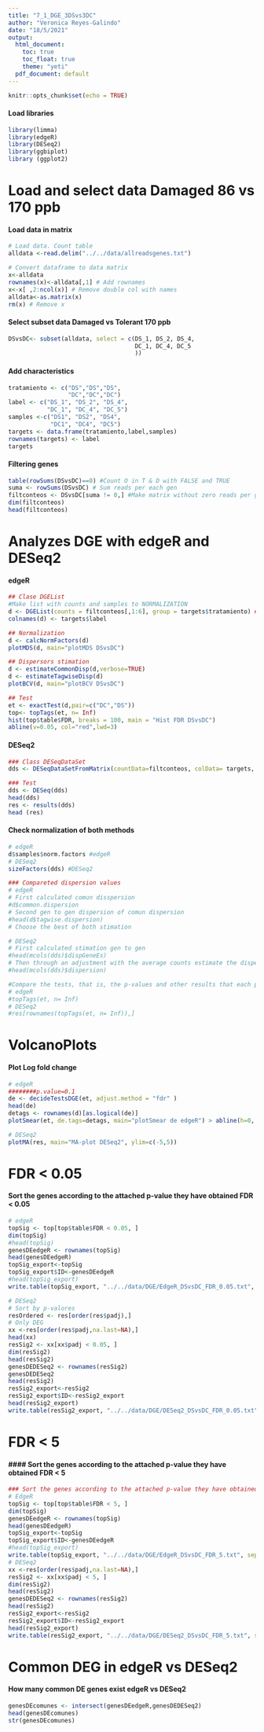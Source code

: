 ```yaml
---
title: "7_1_DGE_3DSvs3DC"
author: "Veronica Reyes-Galindo"
date: "18/5/2021"
output:
  html_document:
    toc: true
    toc_float: true
    theme: "yeti"
  pdf_document: default
---
```


```r
knitr::opts_chunk$set(echo = TRUE)
```

#### Load libraries

```r
library(limma)
library(edgeR)
library(DESeq2)
library(ggbiplot)
library (ggplot2)
```

# Load and select data Damaged 86 vs 170 ppb

#### Load data in matrix

```r
# Load data. Count table 
alldata <-read.delim("../../data/allreadsgenes.txt")

# Convert dataframe to data matrix
x<-alldata
rownames(x)<-alldata[,1] # Add rownames
x<-x[ ,2:ncol(x)] # Remove double col with names
alldata<-as.matrix(x)
rm(x) # Remove x
```

#### Select subset data Damaged vs Tolerant 170 ppb

```r
DSvsDC<- subset(alldata, select = c(DS_1, DS_2, DS_4,
                                    DC_1, DC_4, DC_5
                                    ))
```

#### Add characteristics
```r
tratamiento <- c("DS","DS","DS",
                 "DC","DC","DC")
label <- c("DS_1", "DS_2", "DS_4",
           "DC_1", "DC_4", "DC_5")
samples <-c("DS1", "DS2", "DS4",
            "DC1", "DC4", "DC5")
targets <- data.frame(tratamiento,label,samples)
rownames(targets) <- label
targets
```

#### Filtering genes

```r
table(rowSums(DSvsDC)==0) #Count O in T & D with FALSE and TRUE
suma <- rowSums(DSvsDC) # Sum reads per each gen 
filtconteos <- DSvsDC[suma != 0,] #Make matrix without zero reads per gen
dim(filtconteos)
head(filtconteos)
```
# Analyzes DGE with edgeR and DESeq2

#### edgeR

```r
## Clase DGEList
#Make list with counts and samples to NORMALIZATION
d <- DGEList(counts = filtconteos[,1:6], group = targets$tratamiento) ## Normalization
colnames(d) <- targets$label

## Normalization
d <- calcNormFactors(d)
plotMDS(d, main="plotMDS DSvsDC")

## Dispersors stimation
d <- estimateCommonDisp(d,verbose=TRUE)
d <- estimateTagwiseDisp(d)
plotBCV(d, main="plotBCV DSvsDC")

## Test
et <- exactTest(d,pair=c("DC","DS"))
top<- topTags(et, n= Inf)
hist(top$table$FDR, breaks = 100, main = "Hist FDR DSvsDC")
abline(v=0.05, col="red",lwd=3)
```

#### DESeq2

```r
### Class DESeqDataSet
dds <- DESeqDataSetFromMatrix(countData=filtconteos, colData= targets, design=~tratamiento)

### Test
dds <- DESeq(dds)
head(dds)
res <- results(dds)
head (res)
```

#### Check normalization of both methods

```r
# edgeR
d$samples$norm.factors #edgeR
# DESeq2
sizeFactors(dds) #DESeq2

### Compareted dispersion values
# edgeR
# First calculated comun disspersion
#d$common.dispersion
# Second gen to gen dispersion of comun dispersion
#head(d$tagwise.dispersion)
# Choose the best of both stimation 

# DESeq2
# First calculated stimation gen to gen  
#head(mcols(dds)$dispGeneEs)
# Then through an adjustment with the average counts estimate the dispersion
#head(mcols(dds)$dispersion)

#Compare the tests, that is, the p-values and other results that each packet has calculated for each gene
# edgeR
#topTags(et, n= Inf)
# DESeq2
#res[rownames(topTags(et, n= Inf)),]
```
# VolcanoPlots 

#### Plot Log fold change

```r
# edgeR
########p.value=0.1
de <- decideTestsDGE(et, adjust.method = "fdr" )
head(de)
detags <- rownames(d)[as.logical(de)]
plotSmear(et, de.tags=detags, main="plotSmear de edgeR") > abline(h=0, col="red", lwd=3)

# DESeq2
plotMA(res, main="MA-plot DESeq2", ylim=c(-5,5))
```

# FDR < 0.05

#### Sort the genes according to the attached p-value they have obtained FDR < 0.05

```r
# edgeR
topSig <- top[top$table$FDR < 0.05, ]
dim(topSig)
#head(topSig)
genesDEedgeR <- rownames(topSig)
head(genesDEedgeR)
topSig_export<-topSig
topSig_export$ID<-genesDEedgeR
#head(topSig_export)
write.table(topSig_export, "../../data/DGE/EdgeR_DSvsDC_FDR_0.05.txt", sep="\t", row.names=T)

# DESeq2
# Sort by p-valores
resOrdered <- res[order(res$padj),]
# Only DEG
xx <-res[order(res$padj,na.last=NA),] 
head(xx)
resSig2 <- xx[xx$padj < 0.05, ]
dim(resSig2)
head(resSig2)
genesDEDESeq2 <- rownames(resSig2)
genesDEDESeq2
head(resSig2)
resSig2_export<-resSig2
resSig2_export$ID<-resSig2_export
head(resSig2_export)
write.table(resSig2_export, "../../data/DGE/DESeq2_DSvsDC_FDR_0.05.txt", sep="\t", row.names=T)

```

# FDR < 5

#### #### Sort the genes according to the attached p-value they have obtained FDR < 5

```r
### Sort the genes according to the attached p-value they have obtained
# EdgeR
topSig <- top[top$table$FDR < 5, ]
dim(topSig)
genesDEedgeR <- rownames(topSig)
head(genesDEedgeR)
topSig_export<-topSig
topSig_export$ID<-genesDEedgeR
#head(topSig_export)
write.table(topSig_export, "../../data/DGE/EdgeR_DSvsDC_FDR_5.txt", sep="\t", row.names=T)
# DESeq2
xx <-res[order(res$padj,na.last=NA),] 
resSig2 <- xx[xx$padj < 5, ]
dim(resSig2)
head(resSig2)
genesDEDESeq2 <- rownames(resSig2)
head(resSig2)
resSig2_export<-resSig2
resSig2_export$ID<-resSig2_export
head(resSig2_export)
write.table(resSig2_export, "../../data/DGE/DESeq2_DSvsDC_FDR_5.txt", sep="\t", row.names=T)
```

# Common DEG in edgeR vs DESeq2

#### How many common DE genes exist edgeR vs DESeq2

```r
genesDEcomunes <- intersect(genesDEedgeR,genesDEDESeq2) 
head(genesDEcomunes)
str(genesDEcomunes)
```

